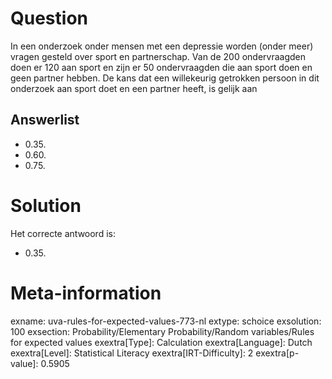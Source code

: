 Question
========

In een onderzoek onder mensen met een depressie worden (onder meer)
vragen gesteld over sport en partnerschap. Van de 200 ondervraagden doen
er 120 aan sport en zijn er 50 ondervraagden die aan sport doen en geen
partner hebben. De kans dat een willekeurig getrokken persoon in dit
onderzoek aan sport doet en een partner heeft, is gelijk aan


Answerlist
----------

* 0.35.
* 0.60.
* 0.75.

Solution
========

Het correcte antwoord is: 

* 0.35.

Meta-information
================
exname: uva-rules-for-expected-values-773-nl
extype: schoice
exsolution: 100
exsection: Probability/Elementary Probability/Random variables/Rules for expected values
exextra[Type]: Calculation
exextra[Language]: Dutch
exextra[Level]: Statistical Literacy
exextra[IRT-Difficulty]: 2
exextra[p-value]: 0.5905
